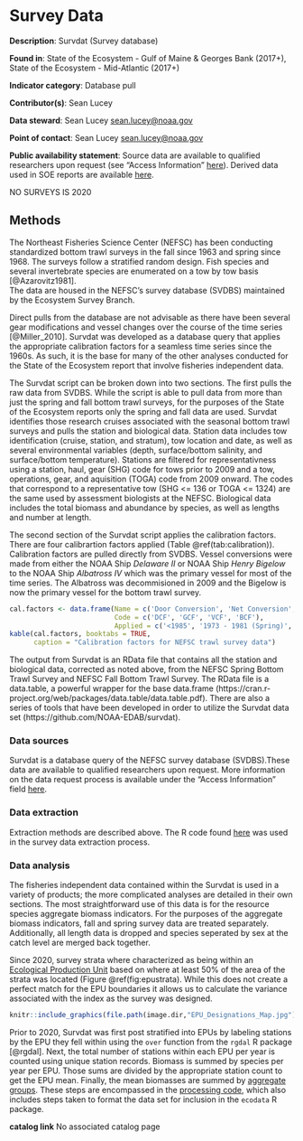 # Survey Data {#survdat}

**Description**: Survdat (Survey database)

**Found in**: State of the Ecosystem - Gulf of Maine & Georges Bank (2017+), State of the Ecosystem - Mid-Atlantic (2017+)

**Indicator category**: Database pull

**Contributor(s)**: Sean Lucey

**Data steward**: Sean Lucey <sean.lucey@noaa.gov>

**Point of contact**: Sean Lucey <sean.lucey@noaa.gov>

**Public availability statement**: Source data are available to qualified researchers upon request (see "Access Information" [here](https://inport.nmfs.noaa.gov/inport/item/22560)). Derived data used in SOE reports are available [here](https://comet.nefsc.noaa.gov/erddap/tabledap/group_landings_soe_v1.html).

NO SURVEYS IS 2020

## Methods
The Northeast Fisheries Science Center (NEFSC) has been conducting standardized bottom trawl surveys
in the fall since 1963 and spring since 1968.  The surveys follow a stratified random design.  Fish
species and several invertebrate species are enumerated on a tow by tow basis [@Azarovitz1981].  
The data are housed in the NEFSC's survey database (SVDBS) maintained by the Ecosystem Survey Branch.  

Direct pulls from the database are not advisable as there have been several gear modifications and
vessel changes over the course of the time series [@Miller_2010].  Survdat was developed as a database 
query that applies the appropriate calibration factors for a seamless time series since the 1960s.
As such, it is the base for many of the other analyses conducted for the State of the Ecosystem
report that involve fisheries independent data.

The Survdat script can be broken down into two sections.  The first pulls the raw data from SVDBS.
While the script is able to pull data from more than just the spring and fall bottom trawl surveys,
for the purposes of the State of the Ecosystem reports only the spring and fall data are used.
Survdat identifies those research cruises associated with the seasonal bottom trawl surveys and pulls
the station and biological data.  Station data includes tow identification (cruise, station, 
and stratum), tow location and date, as well as several environmental variables (depth, surface/bottom salinity, 
and surface/bottom temperature).  Stations are filtered for representativness using a station, haul, gear
(SHG) code for tows prior to 2009 and a tow, operations, gear, and aquisition (TOGA) code from 2009
onward.  The codes that correspond to a representative tow (SHG <= 136 or TOGA <= 1324) are the same
used by assessment biologists at the NEFSC.  Biological data includes the total biomass and abundance
by species, as well as lengths and number at length.

The second section of the Survdat script applies the calibration factors.  There are four calibrartion
factors applied (Table \@ref(tab:calibration)).  Calibration factors are pulled directly from SVDBS.  Vessel conversions were made from 
either the NOAA Ship *Delaware II* or NOAA Ship *Henry Bigelow* to the NOAA Ship *Albatross IV* which was 
the primary vessel for most of the time series.  The Albatross was decommisioned in 2009 and the Bigelow is 
now the primary vessel for the bottom trawl survey.

```r
cal.factors <- data.frame(Name = c('Door Conversion', 'Net Conversion', 'Vessel Conversion I', 'Vessel Conversion II'),
                          Code = c('DCF', 'GCF', 'VCF', 'BCF'),
                          Applied = c('<1985', '1973 - 1981 (Spring)', 'Delaware II records', 'Henry Bigelow records'))
kable(cal.factors, booktabs = TRUE,
      caption = "Calibration factors for NEFSC trawl survey data")
```

The output from Survdat is an RData file that contains all the station and biological data, corrected
as noted above, from the NEFSC Spring Bottom Trawl Survey and NEFSC Fall Bottom Trawl Survey.  The RData
file is a data.table, a powerful wrapper for the base data.frame (https://cran.r-project.org/web/packages/data.table/data.table.pdf).
There are also a series of tools that have been developed in order to utilize the Survdat data set
(https://github.com/NOAA-EDAB/survdat).

### Data sources
Survdat is a database query of the NEFSC survey database (SVDBS).These data are available to qualified researchers upon request. More information on the data request process is available under the "Access Information" field [here](https://inport.nmfs.noaa.gov/inport/item/22560).

### Data extraction 
Extraction methods are described above. The R code found [here](https://noaa-edab.github.io/survdat/) was used in the survey data extraction process.


### Data analysis
The fisheries independent data contained within the Survdat is used in a variety of
products; the more complicated analyses are detailed in their own sections.  The most straightforward use of this data is for the resource species aggregate biomass 
indicators.  For the purposes of the aggregate biomass indicators, fall and spring 
survey data are treated separately.  Additionally, all length data is dropped and 
species seperated by sex at the catch level are merged back together.

Since 2020, survey strata where characterized as being within an [Ecological Production Unit](#epu) based on where at least 50% of the area of the strata was located (Figure \@ref(fig:epustrata).  While this does not create a perfect match for the EPU boundaries it allows us to calculate the variance associated with the index as the survey was designed. 


```r

knitr::include_graphics(file.path(image.dir,"EPU_Designations_Map.jpg"))

```
  

Prior to 2020, Survdat was first post stratified into EPUs by labeling stations by the EPU they fell within using the `over` function from the `rgdal` R package [@rgdal].  Next, the total number of stations within each EPU per year is counted using unique station records. Biomass is summed by species per year per EPU.  Those sums are divided by the appropriate station count to get the EPU mean.  Finally, the mean biomasses are summed by [aggregate groups](#aggroups). These steps are encompassed in the [processing code](https://github.com/NOAA-EDAB/ecodata/blob/master/data-raw/get_agg_bio.R), which also includes steps taken to format the data set for inclusion in the `ecodata` R package.

**catalog link**
No associated catalog page